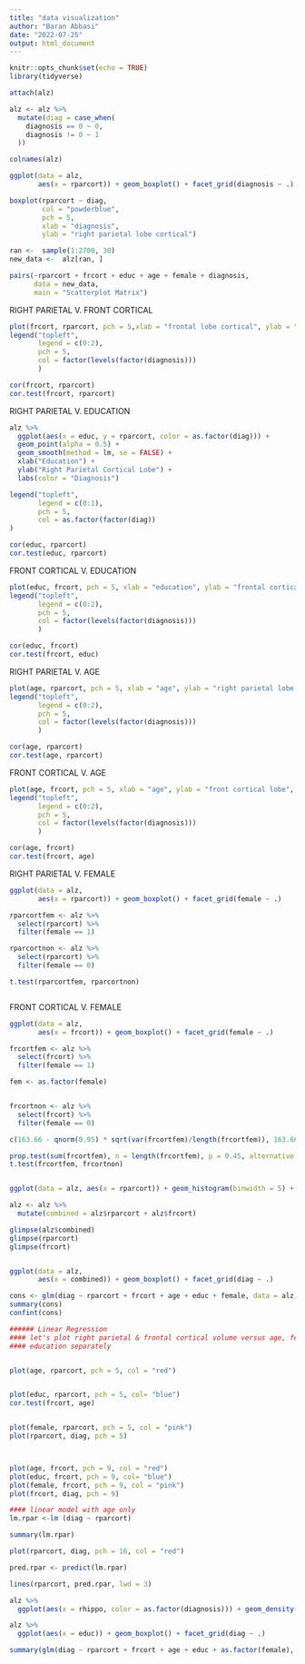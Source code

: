 ```yaml
---
title: "data visualization"
author: "Baran Abbasi"
date: "2022-07-25"
output: html_document
---
```


```r
knitr::opts_chunk$set(echo = TRUE)
library(tidyverse)
```


```r
attach(alz)

alz <- alz %>%
  mutate(diag = case_when(
    diagnosis == 0 ~ 0,
    diagnosis != 0 ~ 1
  ))

colnames(alz)

```

```r
ggplot(data = alz,
       aes(x = rparcort)) + geom_boxplot() + facet_grid(diagnosis ~ .)

boxplot(rparcort ~ diag, 
        col = "powderblue", 
        pch = 5, 
        xlab = "diagnosis", 
        ylab = "right parietal lobe cortical")
```


```r
ran <-  sample(1:2700, 30)
new_data <-  alz[ran, ]

pairs(~rparcort + frcort + educ + age + female + diagnosis,
      data = new_data,
      main = "Scatterplot Matrix")
```
RIGHT PARIETAL V. FRONT CORTICAL
```r
plot(frcort, rparcort, pch = 5,xlab = "frontal lobe cortical", ylab = "right parietal lobe cortical", col = factor(diagnosis))
legend("topleft", 
       legend = c(0:2),
       pch = 5,
       col = factor(levels(factor(diagnosis)))
       )

cor(frcort, rparcort)
cor.test(frcort, rparcort)

```
RIGHT PARIETAL V. EDUCATION
```r
alz %>%
  ggplot(aes(x = educ, y = rparcort, color = as.factor(diag))) +
  geom_point(alpha = 0.5) + 
  geom_smooth(method = lm, se = FALSE) +
  xlab("Education") +
  ylab("Right Parietal Cortical Lobe") +
  labs(color = "Diagnosis")

legend("topleft", 
       legend = c(0:1),
       pch = 5,
       col = as.factor(factor(diag))
)

cor(educ, rparcort)
cor.test(educ, rparcort)

```
FRONT CORTICAL V. EDUCATION
```r
plot(educ, frcort, pch = 5, xlab = "education", ylab = "frontal cortical lobe", col = factor(diagnosis))
legend("topleft", 
       legend = c(0:2),
       pch = 5,
       col = factor(levels(factor(diagnosis)))
       )

cor(educ, frcort)
cor.test(frcort, educ)

```
RIGHT PARIETAL V. AGE
```r
plot(age, rparcort, pch = 5, xlab = "age", ylab = "right parietal lobe cortical", col = factor(diagnosis))
legend("topleft", 
       legend = c(0:2),
       pch = 5,
       col = factor(levels(factor(diagnosis)))
       )

cor(age, rparcort)
cor.test(age, rparcort)

```
FRONT CORTICAL V. AGE
```r
plot(age, frcort, pch = 5, xlab = "age", ylab = "front cortical lobe", col = factor(diagnosis))
legend("topleft",
       legend = c(0:2),
       pch = 5,
       col = factor(levels(factor(diagnosis)))
       )

cor(age, frcort)
cor.test(frcort, age)

```
RIGHT PARIETAL V. FEMALE
```r
ggplot(data = alz,
       aes(x = rparcort)) + geom_boxplot() + facet_grid(female ~ .)

rparcortfem <- alz %>%
  select(rparcort) %>%
  filter(female == 1)

rparcortnon <- alz %>%
  select(rparcort) %>%
  filter(female == 0)

t.test(rparcortfem, rparcortnon)



```


FRONT CORTICAL V. FEMALE
```r
ggplot(data = alz,
       aes(x = frcort)) + geom_boxplot() + facet_grid(female ~ .)

frcortfem <- alz %>%
  select(frcort) %>%
  filter(female == 1)

fem <- as.factor(female)


frcortnon <- alz %>%
  select(frcort) %>%
  filter(female == 0)

c(163.66 - qnorm(0.95) * sqrt(var(frcortfem)/length(frcortfem)), 163.66 + qnorm(0.95) * sqrt(var(frcortfem)/length(frcortfem)))

prop.test(sum(frcortfem), n = length(frcortfem), p = 0.45, alternative = "two.sided", conf.level = 0.95)
t.test(frcortfem, frcortnon)



```

```r

ggplot(data = alz, aes(x = rparcort)) + geom_histogram(binwidth = 5) + facet_grid(diag ~ .)

```
```r
alz <- alz %>%
  mutate(combined = alz$rparcort + alz$frcort)

glimpse(alz$combined)
glimpse(rparcort)
glimpse(frcort)


ggplot(data = alz,
       aes(x = combined)) + geom_boxplot() + facet_grid(diag ~ .)
```


```r
cons <- glm(diag ~ rparcort + frcort + age + educ + female, data = alz)
summary(cons)
confint(cons)
```


```r


###### Linear Regression 
#### let's plot right parietal & frontal cortical volume versus age, female and 
#### education separately


plot(age, rparcort, pch = 5, col = "red")


plot(educ, rparcort, pch = 5, col= "blue")
cor.test(frcort, age)


plot(female, rparcort, pch = 5, col = "pink")
plot(rparcort, diag, pch = 5)



plot(age, frcort, pch = 9, col = "red")
plot(educ, frcort, pch = 9, col= "blue")
plot(female, frcort, pch = 9, col = "pink")
plot(frcort, diag, pch = 9)

```


```r

#### linear model with age only
lm.rpar <-lm (diag ~ rparcort)

summary(lm.rpar)

plot(rparcort, diag, pch = 16, col = "red")

pred.rpar <- predict(lm.rpar)

lines(rparcort, pred.rpar, lwd = 3)
```

```r
alz %>%
  ggplot(aes(x = rhippo, color = as.factor(diagnosis))) + geom_density()

```

```r
alz %>%
  ggplot(aes(x = educ)) + geom_boxplot() + facet_grid(diag ~ .)
```


```r
summary(glm(diag ~ rparcort + frcort + age + educ + as.factor(female), famil = binomial))
```





